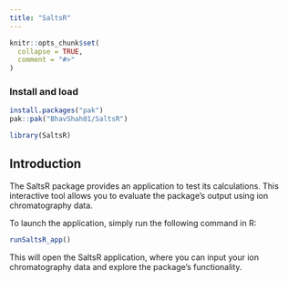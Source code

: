 ```yaml
---
title: "SaltsR"
---
```


```r
knitr::opts_chunk$set(
  collapse = TRUE,
  comment = "#>"
)
```

### Install and load 

``` r
install.packages("pak")
pak::pak("BhavShah01/SaltsR")
```

```r
library(SaltsR)
```

## Introduction

The SaltsR package provides an application to test its calculations. This interactive tool allows you to evaluate the package's output using ion chromatography data.

To launch the application, simply run the following command in R:

``` r
runSaltsR_app()
```

This will open the SaltsR application, where you can input your ion chromatography data and explore the package's functionality.

